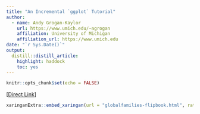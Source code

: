 ```yaml
---
title: "An Incremental `ggplot` Tutorial"
author:
  - name: Andy Grogan-Kaylor
    url: https://www.umich.edu/~agrogan
    affiliation: University of Michigan
    affiliation_url: https://www.umich.edu
date: "`r Sys.Date()`"
output:
  distill::distill_article:
    highlight: haddock
    toc: yes
---
```


```r

knitr::opts_chunk$set(echo = FALSE)

```


[[Direct Link](./globalfamilies-flipbook.html)]

```r
xaringanExtra::embed_xaringan(url = "globalfamilies-flipbook.html", ratio = "4:3")
```



